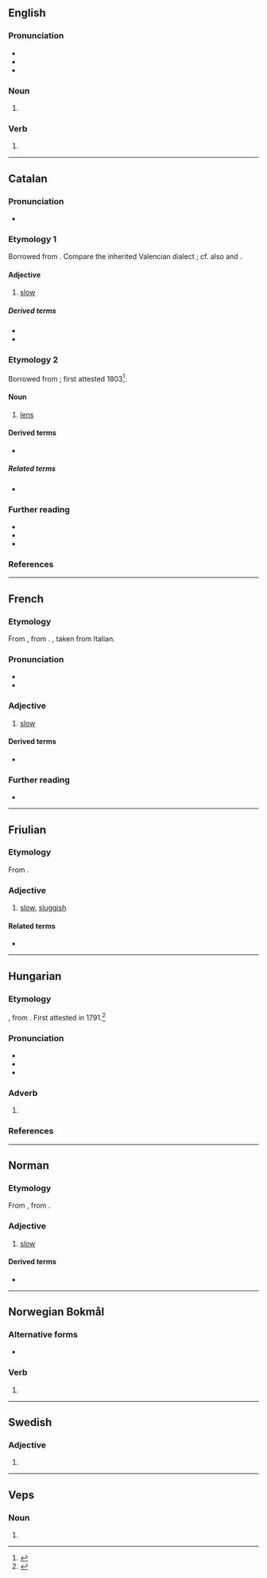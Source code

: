 {{also|Lent|-lent}}
==English==

===Pronunciation===
* {{IPA|en|/lɛnt/}}
* {{rhymes|en|ɛnt}}
* {{homophone|en|leant|Lent}}

===Noun===
{{en-noun|~}}

# {{alternative form of|en|Lent|}}

===Verb===
{{head|en|verb form}}

# {{en-past of|lend}}

----

==Catalan==

===Pronunciation===
* {{ca-IPA|é}}

===Etymology 1===
Borrowed from {{bor|ca|la|lentus}}. Compare the inherited Valencian dialect {{m|ca|llenta||something that continues or does not stop}}; cf. also {{cog|es|-}} and {{cog|pt|lento}}.

====Adjective====
{{ca-adj}}

# [[slow]]
#: {{ant|ca|ràpid}}

=====Derived terms=====
* {{l|ca|alentir}}
* {{l|ca|lentament}}

===Etymology 2===
Borrowed from {{bor|ca|la|lens|lēns, lēntis}}; first attested 1803<ref>{{R:GDLC}}</ref>.

====Noun====
{{ca-noun|f}}

# [[lens]]

====Derived terms====
* {{l|ca|lent de contacte}}

=====Related terms=====
* {{l|ca|llentilla}}

===Further reading===
* {{R:IEC2}}
* {{R:DNV}}
* {{R:DCVB}}

===References===
<references/>

----

==French==

===Etymology===
From {{inh|fr|fro|lent}}, from {{inh|fr|la|lentus}}. {{doublet|fr|lento}}, taken from Italian.

===Pronunciation===
* {{fr-IPA}}
* {{audio|fr|Fr-lent.ogg|audio}}

===Adjective===
{{fr-adj}}

# [[slow]]
#: {{ant|fr|rapide}}

====Derived terms====
* {{l|fr|lentement}}

===Further reading===
* {{R:TLFi}}

----

==Friulian==

===Etymology===
From {{inh|fur|la|lentus}}.

===Adjective===
{{head|fur|adjective}}

# [[slow]], [[sluggish]]

====Related terms====
* {{l|fur|lentece}}

----

==Hungarian==

===Etymology===
{{hu-lex}} {{af|hu|len|-t|t1=down|pos1=an obsolete form of {{m|hu|lenn}}|pos2=locative suffix|nocat=y}}, from {{af|hu|le|-n|t1=down|pos2=case suffix|nocat=y}}. First attested in 1791.<ref>{{R:Zaicz 2006}}</ref>

===Pronunciation===
* {{hu-IPA}}
* {{hyphenation|hu|lent}}
* {{rhymes|hu|ɛnt}}

===Adverb===
{{head|hu|adverb|comparative|lejjebb|or|lentebb|superlative|leglejjebb|or|leglentebb}}

# {{alternative form of|hu|lenn|| [[below]], [[down]]; [[downstairs]]}}
#: {{ant|hu|fent|fenn}}

===References===
<references/>

----

==Norman==

===Etymology===
From {{inh|nrf|fro|-}}, from {{inh|nrf|la|lentus||slow, sluggish}}.

===Adjective===
{{nrf-adj}}

# {{lb|nrf|Jersey}} [[slow]]

====Derived terms====
* {{l|nrf|lentement||slowly}}

----

==Norwegian Bokmål==

===Alternative forms===
* {{l|nb|lenet}}

===Verb===
{{nb-verb-form}}

# {{inflection of|nb|lene||past|part}}

----

==Swedish==

===Adjective===
{{head|sv|adjective form}}

# {{sv-adj-form-abs-indef-n|len}}

----

==Veps==

===Noun===
{{head|vep|noun form}}

# {{inflection of|vep|lem'||par|s}}